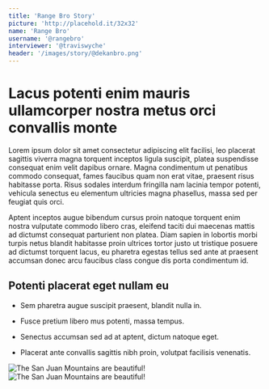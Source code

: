 ```yaml
---
title: 'Range Bro Story'
picture: 'http://placehold.it/32x32'
name: 'Range Bro'
username: '@rangebro'
interviewer: '@traviswyche'
header: '/images/story/@dekanbro.png'
---
```


# Lacus potenti enim mauris ullamcorper nostra metus orci convallis monte

Lorem ipsum dolor sit amet consectetur adipiscing elit facilisi, leo placerat sagittis viverra magna torquent inceptos ligula suscipit, platea suspendisse consequat enim velit dapibus ornare. Magna condimentum ut penatibus commodo consequat, fames faucibus quam non erat vitae, praesent risus habitasse porta. Risus sodales interdum fringilla nam lacinia tempor potenti, vehicula senectus eu elementum ultricies magna phasellus, massa sed per feugiat quis orci.

Aptent inceptos augue bibendum cursus proin natoque torquent enim nostra vulputate commodo libero cras, eleifend taciti dui maecenas mattis ad dictumst consequat parturient non platea. Diam sapien in lobortis morbi turpis netus blandit habitasse proin ultrices tortor justo ut tristique posuere ad dictumst torquent lacus, eu pharetra egestas tellus sed ante at praesent accumsan donec arcu faucibus class congue dis porta condimentum id.

## Potenti placerat eget nullam eu

-   Sem pharetra augue suscipit praesent, blandit nulla in.

-   Fusce pretium libero mus potenti, massa tempus.

-   Senectus accumsan sed ad at aptent, dictum natoque eget.

-   Placerat ante convallis sagittis nibh proin, volutpat facilisis venenatis.

![The San Juan Mountains are beautiful!](https://live.staticflickr.com/389/31833779864_38b5c9d52e_n.jpg 'San Juan Mountains')
![The San Juan Mountains are beautiful!](https://live.staticflickr.com/389/31833779864_38b5c9d52e_n.jpg 'San Juan Mountains')
